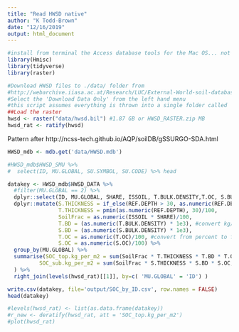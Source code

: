 ```yaml
---
title: "Read HWSD native"
author: "K Todd-Brown"
date: "12/16/2019"
output: html_document
---
```


```r
#install from terminal the Access database tools for the Mac OS... not sure about Windows OS:> brew install mdbtools
library(Hmisc)
library(tidyverse)
library(raster)
```


```r
#Download HWSD files to ./data/ folder from 
#http://webarchive.iiasa.ac.at/Research/LUC/External-World-soil-database/HTML/
#Select the 'Download Data Only' from the left hand menu
#this script assumes everything is thrown into a single folder called 'data' and unzips all relevant archives
##Load the raster
hwsd <- raster("data/hwsd.bil") #1.87 GB or HWSD_RASTER.zip MB
hwsd_rat <- ratify(hwsd)
```

Pattern after http://ncss-tech.github.io/AQP/soilDB/gSSURGO-SDA.html
```r
HWSD_mdb <- mdb.get('data/HWSD.mdb')

#HWSD_mdb$HWSD_SMU %>%
#  select(ID, MU.GLOBAL, SU.SYMBOL, SU.CODE) %>% head

datakey <- HWSD_mdb$HWSD_DATA %>%
  #filter(MU.GLOBAL == 2) %>%
  dplyr::select(ID, MU.GLOBAL, SHARE, ISSOIL, T.BULK.DENSITY,T.OC, S.BULK.DENSITY, S.OC, REF.DEPTH) %>%
  dplyr::mutate(S.THICKNESS = if_else(REF.DEPTH > 30, as.numeric(REF.DEPTH - 30), as.numeric(0))/100,
                T.THICKNESS = pmin(as.numeric(REF.DEPTH), 30)/100,
                SoilFrac = as.numeric(ISSOIL * SHARE)/100,
                T.BD = (as.numeric(T.BULK.DENSITY) * 1e3), #convert kg/dm3 to kg/m3
                S.BD = (as.numeric(S.BULK.DENSITY) * 1e3),
                T.OC = as.numeric(T.OC)/100, #convert from percent to fraction
                S.OC = as.numeric(S.OC)/100) %>% 
  group_by(MU.GLOBAL) %>%
  summarise(SOC_top.kg_per_m2 = sum(SoilFrac * T.THICKNESS * T.BD * T.OC, na.rm=TRUE), 
          SOC_sub.kg_per_m2 = sum(SoilFrac * S.THICKNESS * S.BD * S.OC, na.rm=TRUE)
  ) %>%
  right_join(levels(hwsd_rat)[[1]], by=c( 'MU.GLOBAL' = 'ID') )

write.csv(datakey, file='output/SOC_by_ID.csv', row.names = FALSE)
head(datakey)
```

```r

#levels(hwsd_rat) <- list(as.data.frame(datakey))
#r_new <- deratify(hwsd_rat, att = 'SOC_top.kg_per_m2')
#plot(hwsd_rat)
```